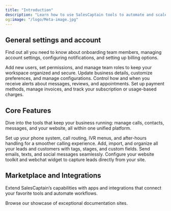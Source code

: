 ```yaml
---
title: "Introduction"
description: "Learn how to use SalesCaptain tools to automate and scale your business enterprise and customer communication."
og:image: "/logo/Meta-image.jpg"
---
```


## General settings and account

Find out all you need to know about onboarding team members, managing account settings, configuring notifications, and setting up billing options.

<Columns cols={2}>
  <Card title="Team Members" icon="contact" href="/development">
    Add new users, set permissions, and manage team roles to keep your workspace organized and secure.
  </Card>
  <Card title="Account" icon="settings-2" href="/essentials/settings">
    Update business details, customize preferences, and manage configurations.
  </Card>
  <Card title="Notifications" icon="message-square-warning" href="/essentials/navigation">
    Control how and when you receive alerts about messages, reviews, and appointments.
  </Card>
  <Card title="Payment and Billing" icon="receipt" href="/api-reference/introduction">
    Set up payment methods, manage invoices, and track your subscription or usage-based charges.
  </Card>
</Columns>

## Core Features

Dive into the tools that keep your business running: manage calls, contacts, messages, and your website, all within one unified platform.

<Columns cols={2}>
  <Card title="Call Flows" icon="workflow" color="#000000" href="/Core-Features/Calls/Call-Flows/Creating-Call-Flows">
    Set up your phone system, call routing, IVR menus, and after-hours handling for a smoother calling experience.
  </Card>
  <Card title="Contacts" icon="contact-round" href="/essentials/code">
    Add, import, and organize all your leads and customers with tags, stages, and custom fields.
  </Card>
  <Card title="Messaging & Inbox " icon="message-circle-more" color="#000000" href="/essentials/images">
    Send emails, texts, and social messages seamlessly.
  </Card>
  <Card title="Website Tools" icon="mouse-pointer-click" href="/essentials/reusable-snippets">
    Configure your website toolkit and webchat widget to capture leads directly from your site.
  </Card>
</Columns>

## Marketplace and Integrations

Extend SalesCaptain’s capabilities with apps and integrations that connect your favorite tools and automate workflows.

<Card title="See complete examples" icon="stars" href="https://mintlify.com/customers">
  Browse our showcase of exceptional documentation sites.
</Card>